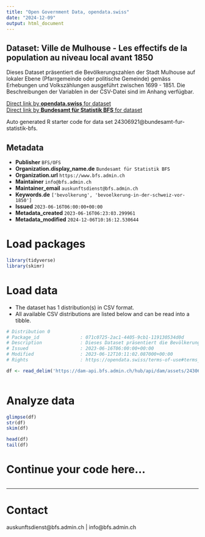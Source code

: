 ```yaml
---
title: "Open Government Data, opendata.swiss"
date: "2024-12-09"
output: html_document
---
```


## Dataset: Ville de Mulhouse - Les effectifs de la population au niveau local avant 1850

Dieses Dataset präsentiert die Bevölkerungszahlen der Stadt Mulhouse auf lokaler Ebene (Pfarrgemeinde oder politische Gemeinde) gemäss Erhebungen und Volkszählungen ausgeführt zwischen 1699 - 1851. Die Beschreibungen der Variablen in der CSV-Datei sind im Anhang verfügbar.

[Direct link by **opendata.swiss** for dataset](https://opendata.swiss/de/dataset/ville-de-mulhouse-les-effectifs-de-la-population-au-niveau-local-avant-1850)<br>
[Direct link by **Bundesamt für Statistik BFS** for dataset](https://www.bfs.admin.ch/asset/de/ts-x-01-2223-ML)

Auto generated R starter code for data set 24306921@bundesamt-fur-statistik-bfs.

## Metadata

- **Publisher** `BFS/OFS`
- **Organization.display_name.de** `Bundesamt für Statistik BFS`
- **Organization.url** `https://www.bfs.admin.ch`
- **Maintainer** `info@bfs.admin.ch`
- **Maintainer_email** `auskunftsdienst@bfs.admin.ch`
- **Keywords.de** `['bevolkerung', 'bevoelkerung-in-der-schweiz-vor-1850']`
- **Issued** `2023-06-16T06:00:00+00:00`
- **Metadata_created** `2023-06-16T06:23:03.299961`
- **Metadata_modified** `2024-12-06T10:16:12.530644`


# Load packages

```r

library(tidyverse)
library(skimr)

```

# Load data

-   The dataset has 1 distribution(s) in CSV format.
-   All available CSV distributions are listed below and can be read into a tibble.

```r

# Distribution 0
# Package_id               : 071c0725-2ac1-4405-9cb1-119130534d0d
# Description              : Dieses Dataset präsentiert die Bevölkerungszahlen der Stadt Mulhouse auf lokaler Ebene (Pfarrgemeinde oder politische Gemeinde) gemäss Erhebungen und Volkszählungen ausgeführt zwischen 1699 - 1851. Die Beschreibungen der Variablen in der CSV-Datei sind im Anhang verfügbar.
# Issued                   : 2023-06-16T06:00:00+00:00
# Modified                 : 2023-06-12T10:11:02.087000+00:00
# Rights                   : https://opendata.swiss/terms-of-use#terms_by_ask

df <- read_delim('https://dam-api.bfs.admin.ch/hub/api/dam/assets/24306934/master')



```

# Analyze data

```r

glimpse(df)
str(df)
skim(df)

head(df)
tail(df)

```

# Continue your code here...

```r

```

------------------------------------------------------------------------

# Contact

auskunftsdienst@bfs.admin.ch | info@bfs.admin.ch
